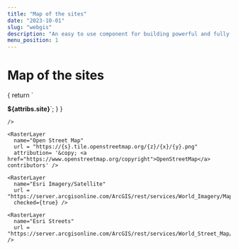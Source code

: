 ```yaml
---
title: "Map of the sites"
date: "2023-10-01"
slug: "webgis"
description: "An easy to use component for building powerful and fully customizable maps"
menu_position: 1
---
```



# Map of the sites



<MapComp height="600px">
    <VectorLayer 
      name="Sites"
      path2geojson="../data/elamortuary.geojson"
      fitToContent={true}
      checked={true}
      popupTemplate={
      (attribs) => { return `<p><strong>${attribs.site}</strong>`; }
      }
      
    />

    <RasterLayer 
      name="Open Street Map"
      url = "https://{s}.tile.openstreetmap.org/{z}/{x}/{y}.png"
      attribution= '&copy; <a href="https://www.openstreetmap.org/copyright">OpenStreetMap</a> contributors' />
    
    <RasterLayer 
      name="Esri Imagery/Satellite"
      url = "https://server.arcgisonline.com/ArcGIS/rest/services/World_Imagery/MapServer/tile/{z}/{y}/{x}"
      checked={true} />
    
    <RasterLayer 
      name="Esri Streets"
      url = "https://server.arcgisonline.com/ArcGIS/rest/services/World_Street_Map/MapServer/tile/{z}/{y}/{x}" />
    
  </MapComp>
